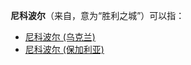 '''尼科波尔'''（来自'''{{lang-el|Νικόπολις}}'''，意为“胜利之城”）可以指：
*[[尼科波尔_(乌克兰)|尼科波尔 (乌克兰)]]
*[[尼科波尔_(保加利亚)|尼科波尔 (保加利亚)]]

{{disambig|cat =四字地名消歧义}}